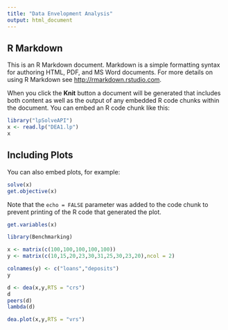 ```yaml
---
title: "Data Envelopment Analysis"
output: html_document
---
```




## R Markdown

This is an R Markdown document. Markdown is a simple formatting syntax for authoring HTML, PDF, and MS Word documents. For more details on using R Markdown see <http://rmarkdown.rstudio.com>.

When you click the **Knit** button a document will be generated that includes both content as well as the output of any embedded R code chunks within the document. You can embed an R code chunk like this:

```r
library("lpSolveAPI")
x <- read.lp("DEA1.lp")
x
```

## Including Plots

You can also embed plots, for example:

```r
solve(x)
get.objective(x)
```

Note that the `echo = FALSE` parameter was added to the code chunk to prevent printing of the R code that generated the plot.

```r
get.variables(x)
```

```r
library(Benchmarking)
```

```r
x <- matrix(c(100,100,100,100,100))
y <- matrix(c(10,15,20,23,30,31,25,30,23,20),ncol = 2)

colnames(y) <- c("loans","deposits")
y
```

```r
d <- dea(x,y,RTS = "crs")
d
peers(d)
lambda(d)
```

```r
dea.plot(x,y,RTS = "vrs")
```

